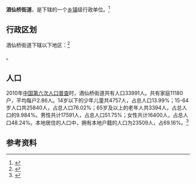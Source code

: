 {{中国乡级行政区|37/08/82/006/000}}

'''酒仙桥街道'''，是{{PRC admin/fullname|37/08/82/006/000|3}}下辖的一个[[乡镇|乡镇]]级行政单位。<ref>{{PRC admin/ref sgc|{{PRC admin/parent|37/08/82/006/000}}}}</ref>

== 行政区划 ==

酒仙桥街道下辖以下地区：<ref>{{PRC admin/ref sgc|37/08/82/006/000}}</ref>

{{PRC admin/children|37/08/82/006/000}}。
== 人口 ==

2010年[[中国第六次人口普查|中国第六次人口普查]]时，酒仙桥街道共有人口33991人。共有家庭11180户，平均每户2.86人。14岁以下的少年儿童共4757人，占总人口13.99%；15-64岁人口共25840人，占总人口76.02%；65岁及以上的老年人共3394人，占总人口的9.984%。男性共计17591人，占总人口51.75%；女性共计16400人，占总人口48.24%。本地居住的人口中，拥有本地户籍的人口为23509人，占69.16%。<ref name="人口普查2010">{{cite book| title =《中国2010年人口普查分乡、镇、街道资料》| author1 =中国国务院人口普查办公室| author2 =中国国家统计局人口就业统计司| year =2010| website =| page =表15 山东省乡、镇、街道人口| format =|}}</ref>

== 参考资料 ==

{{reflist}}

{{行政区划小作品}}
{{PRC admin/navcat|37/08/82/006/000}}